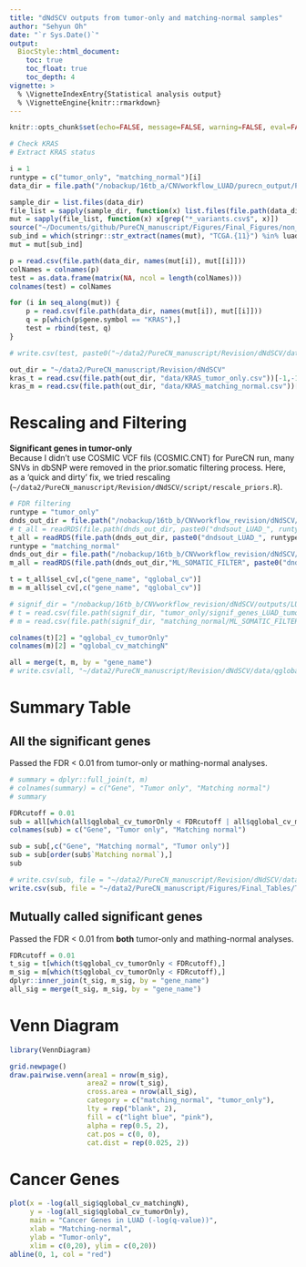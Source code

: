 ```yaml
---
title: "dNdSCV outputs from tumor-only and matching-normal samples"
author: "Sehyun Oh"
date: "`r Sys.Date()`"
output:
  BiocStyle::html_document:
    toc: true
    toc_float: true
    toc_depth: 4
vignette: >
  % \VignetteIndexEntry{Statistical analysis output}
  % \VignetteEngine{knitr::rmarkdown}
---
```


```r
knitr::opts_chunk$set(echo=FALSE, message=FALSE, warning=FALSE, eval=FALSE)
```


```r
# Check KRAS 
# Extract KRAS status

i = 1
runtype = c("tumor_only", "matching_normal")[i]
data_dir = file.path("/nobackup/16tb_a/CNVworkflow_LUAD/purecn_output/PureCN", runtype)

sample_dir = list.files(data_dir)
file_list = sapply(sample_dir, function(x) list.files(file.path(data_dir, x)))
mut = sapply(file_list, function(x) x[grep("*_variants.csv$", x)])
source("~/Documents/github/PureCN_manuscript/Figures/Final_Figures/non_dup.R")
sub_ind = which(stringr::str_extract(names(mut), "TCGA.{11}") %in% luad_442)
mut = mut[sub_ind]

p = read.csv(file.path(data_dir, names(mut[i]), mut[[i]]))
colNames = colnames(p)
test = as.data.frame(matrix(NA, ncol = length(colNames)))
colnames(test) = colNames

for (i in seq_along(mut)) {
    p = read.csv(file.path(data_dir, names(mut[i]), mut[[i]]))
    q = p[which(p$gene.symbol == "KRAS"),]
    test = rbind(test, q)
}

# write.csv(test, paste0("~/data2/PureCN_manuscript/Revision/dNdSCV/data/KRAS_",runtype,".csv"))
```

```r
out_dir = "~/data2/PureCN_manuscript/Revision/dNdSCV"
kras_t = read.csv(file.path(out_dir, "data/KRAS_tumor_only.csv"))[-1,-1]
kras_m = read.csv(file.path(out_dir, "data/KRAS_matching_normal.csv"))[-1,-1]
```




# Rescaling and Filtering
**Significant genes in tumor-only**   
Because I didn't use COSMIC VCF fils (COSMIC.CNT) for PureCN run, many SNVs in dbSNP 
were removed in the prior.somatic filtering process. Here, as a 'quick and dirty' fix,
we tried rescaling (`~/data2/PureCN_manuscript/Revision/dNdSCV/script/rescale_priors.R`). 


```r
# FDR filtering
runtype = "tumor_only"
dnds_out_dir = file.path("/nobackup/16tb_b/CNVworkflow_revision/dNdSCV/outputs/LUAD", runtype)
# t_all = readRDS(file.path(dnds_out_dir, paste0("dndsout_LUAD_", runtype, "_rescalePriors.rds")))
t_all = readRDS(file.path(dnds_out_dir, paste0("dndsout_LUAD_", runtype, "_rescalePriors_PoNFiltered.rds")))
runtype = "matching_normal"
dnds_out_dir = file.path("/nobackup/16tb_b/CNVworkflow_revision/dNdSCV/outputs/LUAD", runtype)
m_all = readRDS(file.path(dnds_out_dir,"ML_SOMATIC_FILTER", paste0("dndsout_LUAD_", runtype, ".rds")))

t = t_all$sel_cv[,c("gene_name", "qglobal_cv")]
m = m_all$sel_cv[,c("gene_name", "qglobal_cv")]
```

```r
# signif_dir = "/nobackup/16tb_b/CNVworkflow_revision/dNdSCV/outputs/LUAD"
# t = read.csv(file.path(signif_dir, "tumor_only/signif_genes_LUAD_tumor_only_rescalePriors.csv"))[,-1]
# m = read.csv(file.path(signif_dir, "matching_normal/ML_SOMATIC_FILTER/signif_genes_LUAD_matching_normal.csv"))[,-1]

colnames(t)[2] = "qglobal_cv_tumorOnly"
colnames(m)[2] = "qglobal_cv_matchingN"

all = merge(t, m, by = "gene_name")
# write.csv(all, "~/data2/PureCN_manuscript/Revision/dNdSCV/data/qgloba_cv_all.csv")
```

# Summary Table
## All the significant genes
Passed the FDR < 0.01 from tumor-only or mathing-normal analyses.
```r
# summary = dplyr::full_join(t, m)
# colnames(summary) = c("Gene", "Tumor only", "Matching normal")
# summary

FDRcutoff = 0.01
sub = all[which(all$qglobal_cv_tumorOnly < FDRcutoff | all$qglobal_cv_matchingN < FDRcutoff),]
colnames(sub) = c("Gene", "Tumor only", "Matching normal")
```

```r
sub = sub[,c("Gene", "Matching normal", "Tumor only")]
sub = sub[order(sub$`Matching normal`),]
sub
```

```r
# write.csv(sub, file = "~/data2/PureCN_manuscript/Revision/dNdSCV/data/SignificantGenes.csv")
write.csv(sub, file = "~/data2/PureCN_manuscript/Figures/Final_Tables/Table5_dNdSCV_SignificantGenes_PoNFiltered.csv", row.names = FALSE)
```

## Mutually called significant genes
Passed the FDR < 0.01 from **both** tumor-only and mathing-normal analyses.

```r
FDRcutoff = 0.01
t_sig = t[which(t$qglobal_cv_tumorOnly < FDRcutoff),]
m_sig = m[which(t$qglobal_cv_tumorOnly < FDRcutoff),]
dplyr::inner_join(t_sig, m_sig, by = "gene_name")
all_sig = merge(t_sig, m_sig, by = "gene_name")
```

# Venn Diagram
```r
library(VennDiagram)

grid.newpage()
draw.pairwise.venn(area1 = nrow(m_sig),
                   area2 = nrow(t_sig),
                   cross.area = nrow(all_sig),
                   category = c("matching_normal", "tumor_only"),
                   lty = rep("blank", 2), 
                   fill = c("light blue", "pink"), 
                   alpha = rep(0.5, 2), 
                   cat.pos = c(0, 0), 
                   cat.dist = rep(0.025, 2))
```

# Cancer Genes
```r
plot(x = -log(all_sig$qglobal_cv_matchingN), 
     y = -log(all_sig$qglobal_cv_tumorOnly),
     main = "Cancer Genes in LUAD (-log(q-value))",
     xlab = "Matching-normal",
     ylab = "Tumor-only",
     xlim = c(0,20), ylim = c(0,20))
abline(0, 1, col = "red")
```

